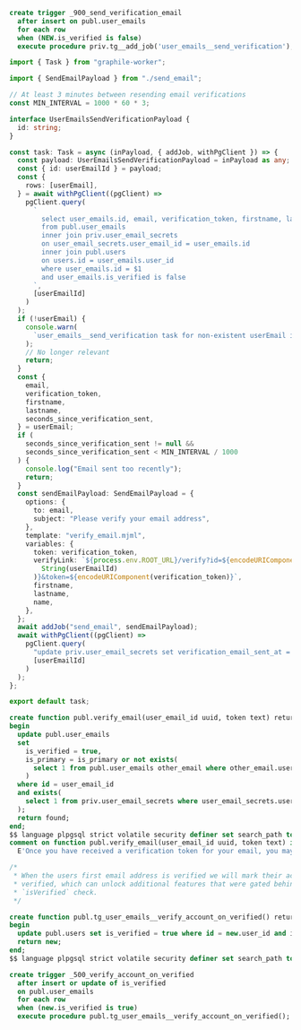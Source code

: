 ```sql
create trigger _900_send_verification_email
  after insert on publ.user_emails
  for each row
  when (NEW.is_verified is false)
  execute procedure priv.tg__add_job('user_emails__send_verification');
```

```ts
import { Task } from "graphile-worker";

import { SendEmailPayload } from "./send_email";

// At least 3 minutes between resending email verifications
const MIN_INTERVAL = 1000 * 60 * 3;

interface UserEmailsSendVerificationPayload {
  id: string;
}

const task: Task = async (inPayload, { addJob, withPgClient }) => {
  const payload: UserEmailsSendVerificationPayload = inPayload as any;
  const { id: userEmailId } = payload;
  const {
    rows: [userEmail],
  } = await withPgClient((pgClient) =>
    pgClient.query(
      `
        select user_emails.id, email, verification_token, firstname, lastname, extract(epoch from now()) - extract(epoch from verification_email_sent_at) as seconds_since_verification_sent
        from publ.user_emails
        inner join priv.user_email_secrets
        on user_email_secrets.user_email_id = user_emails.id
        inner join publ.users
        on users.id = user_emails.user_id
        where user_emails.id = $1
        and user_emails.is_verified is false
      `,
      [userEmailId]
    )
  );
  if (!userEmail) {
    console.warn(
      `user_emails__send_verification task for non-existent userEmail ignored (userEmailId = ${userEmailId})`
    );
    // No longer relevant
    return;
  }
  const {
    email,
    verification_token,
    firstname,
    lastname,
    seconds_since_verification_sent,
  } = userEmail;
  if (
    seconds_since_verification_sent != null &&
    seconds_since_verification_sent < MIN_INTERVAL / 1000
  ) {
    console.log("Email sent too recently");
    return;
  }
  const sendEmailPayload: SendEmailPayload = {
    options: {
      to: email,
      subject: "Please verify your email address",
    },
    template: "verify_email.mjml",
    variables: {
      token: verification_token,
      verifyLink: `${process.env.ROOT_URL}/verify?id=${encodeURIComponent(
        String(userEmailId)
      )}&token=${encodeURIComponent(verification_token)}`,
      firstname,
      lastname,
      name,
    },
  };
  await addJob("send_email", sendEmailPayload);
  await withPgClient((pgClient) =>
    pgClient.query(
      "update priv.user_email_secrets set verification_email_sent_at = now() where user_email_id = $1",
      [userEmailId]
    )
  );
};

export default task;
```

```sql
create function publ.verify_email(user_email_id uuid, token text) returns boolean as $$
begin
  update publ.user_emails
  set
    is_verified = true,
    is_primary = is_primary or not exists(
      select 1 from publ.user_emails other_email where other_email.user_id = user_emails.user_id and other_email.is_primary is true
    )
  where id = user_email_id
  and exists(
    select 1 from priv.user_email_secrets where user_email_secrets.user_email_id = user_emails.id and verification_token = token
  );
  return found;
end;
$$ language plpgsql strict volatile security definer set search_path to pg_catalog, public, pg_temp;
comment on function publ.verify_email(user_email_id uuid, token text) is
  E'Once you have received a verification token for your email, you may call this mutation with that token to make your email verified.';

/*
 * When the users first email address is verified we will mark their account as
 * verified, which can unlock additional features that were gated behind an
 * `isVerified` check.
 */

create function publ.tg_user_emails__verify_account_on_verified() returns trigger as $$
begin
  update publ.users set is_verified = true where id = new.user_id and is_verified is false;
  return new;
end;
$$ language plpgsql strict volatile security definer set search_path to pg_catalog, public, pg_temp;

create trigger _500_verify_account_on_verified
  after insert or update of is_verified
  on publ.user_emails
  for each row
  when (new.is_verified is true)
  execute procedure publ.tg_user_emails__verify_account_on_verified();
```
